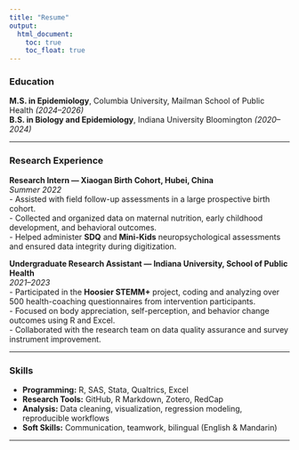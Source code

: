 ```yaml
---
title: "Resume"
output:
  html_document:
    toc: true
    toc_float: true
---
```


### Education

**M.S. in Epidemiology**, Columbia University, Mailman School of Public Health *(2024–2026)*  
**B.S. in Biology and Epidemiology**, Indiana University Bloomington *(2020–2024)*  

---

### Research Experience

**Research Intern — Xiaogan Birth Cohort, Hubei, China**  
*Summer 2022*  
- Assisted with field follow-up assessments in a large prospective birth cohort.  
- Collected and organized data on maternal nutrition, early childhood development, and behavioral outcomes.  
- Helped administer **SDQ** and **Mini-Kids** neuropsychological assessments and ensured data integrity during digitization.

**Undergraduate Research Assistant — Indiana University, School of Public Health**  
*2021–2023*  
- Participated in the **Hoosier STEMM+** project, coding and analyzing over 500 health-coaching questionnaires from intervention participants.  
- Focused on body appreciation, self-perception, and behavior change outcomes using R and Excel.  
- Collaborated with the research team on data quality assurance and survey instrument improvement.

---

### Skills
- **Programming:** R, SAS, Stata, Qualtrics, Excel  
- **Research Tools:** GitHub, R Markdown, Zotero, RedCap  
- **Analysis:** Data cleaning, visualization, regression modeling, reproducible workflows  
- **Soft Skills:** Communication, teamwork, bilingual (English & Mandarin)

---